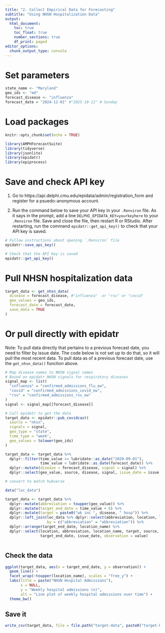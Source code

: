 ```yaml
---
title: "2. Collect Empirical Data for Forecasting"
subtitle: "Using NHSN Hospitalization Data"
output:
  html_document:
    toc: true
    toc_float: true
    number_sections: true
    df_print: paged
editor_options:
  chunk_output_type: console
---
```


# Set parameters

```r
state_name <- "Maryland"
geo_ids <- "md"
forecast_disease <- "influenza"
forecast_date = "2024-12-01" #"2025-10-12" # Sunday
```

# Load packages

```r
knitr::opts_chunk$set(echo = TRUE)

library(AMPHForecastSuite)
library(tidyverse)
library(jsonlite)
library(epidatr)
library(epiprocess)
```


# Save and check API key

1. Go to https://api.delphi.cmu.edu/epidata/admin/registration_form and register for a psuedo-anonymous account.

2. Run the command below to save your API key in your `.Renviron` file. As it says in the prompt, add a line `DELPHI_EPIDATA_KEY=yourkeyhere` to your `.Renviron` file. Save and close the file, then restart R or RStudio. After restarting, run the command `epidatr::get_api_key()` to check that your API key is saved.

```r

# Follow instructions about opening `.Renviron` file
epidatr::save_api_key()

# Check that the API key is saved
epidatr::get_api_key()

```


# Pull NHSN hospitalization data

```r

target_data <- get_nhsn_data(
  disease = forecast_disease, #"influenza"  or "rsv" or "covid"
  geo_values = geo_ids,
  forecast_date = forecast_date,
  save_data = TRUE
)

```

# Or pull directly with epidatr

Note: To pull data directly that pertains to a previous forecast date, you need to filter by issue date. The code below is not set up to do that, so it will pull the most recent data. To pull data as of a previous forecast date, use the `get_nhsn_data()` function above.

```r

# Map disease names to NHSN signal names
# Based on epidatr NHSN signals for respiratory diseases
signal_map <- list(
  "influenza" = "confirmed_admissions_flu_ew",
  "covid" = "confirmed_admissions_covid_ew",
  "rsv" = "confirmed_admissions_rsv_ew"
)
signal <- signal_map[[forecast_disease]]

# Call epidatr to get the data
target_data <- epidatr::pub_covidcast(
  source = "nhsn",
  signals = signal,
  geo_type = "state",
  time_type = "week",
  geo_values = tolower(geo_ids)
)

target_data <- target_data %>%
  dplyr::filter(time_value >= lubridate::as_date("2020-09-01"),
                time_value < lubridate::as_date(forecast_date)) %>%
  dplyr::mutate(disease = forecast_disease, signal = signal) %>%
  dplyr::select(geo_value, source, disease, signal, issue_date = issue, time_value, value)

# convert to match hubverse

data("loc_data")

target_data <- target_data %>%
  dplyr::mutate(abbreviation = toupper(geo_value)) %>%
  dplyr::mutate(target_end_date = time_value + 6) %>%
  dplyr::mutate(target = paste0("wk inc ", disease, " hosp")) %>%
  dplyr::left_join(loc_data %>% dplyr::select(abbreviation, location, location_name),
                   by = c("abbreviation" = "abbreviation")) %>%
  dplyr::arrange(target_end_date, location_name) %>%
  dplyr::select(location, abbreviation, location_name, target, source, disease, signal,
                target_end_date, issue_date, observation = value)



```

## Check the data 

```r
ggplot(target_data, aes(x = target_end_date, y = observation)) +
  geom_line() +
  facet_wrap(~toupper(location_name), scales = "free_y") +
  labs(title = paste("NHSN Hospital Admissions"),
       x = NULL,
       y = "Weekly hospital admissions (n)",
       alt = "Line plot of weekly hospital admissions over time") +
  theme_bw()
```

## Save it

```r
write_csv(target_data, file = file.path("target-data", paste0("target-hospital-admissions-", forecast_date, ".csv")))

```
